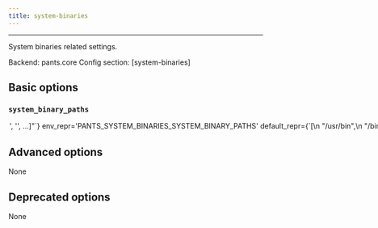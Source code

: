 ```yaml
---
title: system-binaries
---
```



---

System binaries related settings.

Backend: <span className="color--primary">pants.core</span>
Config section: <span className="color--primary">[system-binaries]</span>

<span className={styles.options}>

## Basic options

### `system_binary_paths`

<Option
  cli_repr={`--system-binaries-system-binary-paths="['<str>', '<str>', ...]"`}
  env_repr='PANTS_SYSTEM_BINARIES_SYSTEM_BINARY_PATHS'
  default_repr={`[\n  "/usr/bin",\n  "/bin",\n  "/usr/local/bin",\n  "/opt/homebrew/bin"\n]`}
  target_field_name='system_binaries_system_binary_paths'
>

The PATH value that will searched for executables.

The special string `"<PATH>"` will expand to the contents of the PATH env var.

</Option>

## Advanced options

None

## Deprecated options

None

</span>
